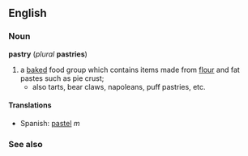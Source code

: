 == English ==
=== Noun ===
'''pastry''' (''plural'' '''pastries''')

# a [[baked]] food group which contains items made from [[flour]] and fat pastes such as pie crust;
#* also tarts, bear claws, napoleans, puff pastries, etc.

====Translations====
*Spanish: [[pastel]] ''m''

=== See also ===
{{pedialite}}